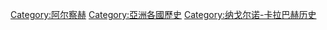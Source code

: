 [[Category:阿尔察赫|Category:阿尔察赫]]
[[Category:亞洲各國歷史|Category:亞洲各國歷史]]
[[Category:纳戈尔诺-卡拉巴赫历史|Category:纳戈尔诺-卡拉巴赫历史]]